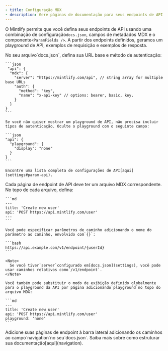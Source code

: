 ```yaml
---
- title: Configuração MDX
- description: Gere páginas de documentação para seus endpoints de API usando MDX
---
```


O Mintlify permite que você defina seus endpoints de API usando uma combinação de configuração`docs.json`, campos de metadados MDX e o componente`<ParamFields />`. A partir dos endpoints definidos, geramos um playground de API, exemplos de requisição e exemplos de resposta.

<Steps>
  <Step title="Configure sua API">
    No seu arquivo`docs.json`, defina sua URL base e método de autenticação:

    ```json
     "api": {
      "mdx": {
        "server": "https://mintlify.com/api", // string array for multiple base URLs
        "auth": {
          "method": "key",
          "name": "x-api-key" // options: bearer, basic, key.
        }
      }
    }
    ```

    Se você não quiser mostrar um playground de API, não precisa incluir tipos de autenticação. Oculte o playground com o seguinte campo:

    ```json
    "api": {
      "playground": {
        "display": "none"
      }
    }
    ```

    Encontre uma lista completa de configurações de API[aqui](settings#param-api).
  </Step>

  <Step title="Crie suas páginas de endpoint">
    Cada página de endpoint de API deve ter um arquivo MDX correspondente. No topo de cada arquivo, defina:

    ```md
    ---
    title: 'Create new user'
    api: 'POST https://api.mintlify.com/user'
    ---
    ```

    Você pode especificar parâmetros de caminho adicionando o nome do parâmetro ao caminho, envolvido com`{}`:

    ```bash
    https://api.example.com/v1/endpoint/{userId}
    ```

    <Note>
      Se você tiver`server`configurado em[docs.json](settings), você pode usar caminhos relativos como`/v1/endpoint`.
    </Note>

    Você também pode substituir o modo de exibição definido globalmente para o playground da API por página adicionando`playground`no topo do arquivo MDX:

    ```md
    ---
    title: 'Create new user'
    api: 'POST https://api.mintlify.com/user'
    playground: 'none'
    ```
  </Step>

  <Step title="Adicione seus endpoints à sua documentação">
    Adicione suas páginas de endpoint à barra lateral adicionando os caminhos ao campo`navigation`no seu`docs.json`. Saiba mais sobre como estruturar sua documentação[aqui](navigation).
  </Step>
</Steps>

